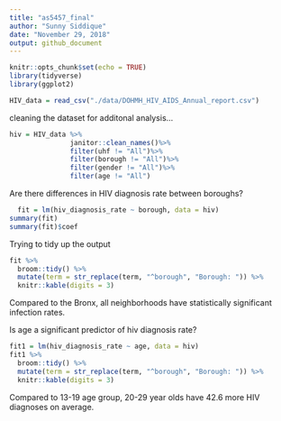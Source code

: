 ```yaml
---
title: "as5457_final"
author: "Sunny Siddique"
date: "November 29, 2018"
output: github_document
---
```


```r
knitr::opts_chunk$set(echo = TRUE)
library(tidyverse)
library(ggplot2)
```

```r
HIV_data = read_csv("./data/DOHMH_HIV_AIDS_Annual_report.csv")
```

cleaning the dataset for additonal analysis...
```r
hiv = HIV_data %>% 
               janitor::clean_names()%>%
               filter(uhf != "All")%>%
               filter(borough != "All")%>%
               filter(gender != "All")%>%
               filter(age != "All")
```

Are there differences in HIV diagnosis rate between boroughs?
```r
  fit = lm(hiv_diagnosis_rate ~ borough, data = hiv)
summary(fit)
summary(fit)$coef
```

Trying to tidy up the output
```r
fit %>% 
  broom::tidy() %>% 
  mutate(term = str_replace(term, "^borough", "Borough: ")) %>%
  knitr::kable(digits = 3)
```

Compared to the Bronx, all neighborhoods have statistically significant infection rates. 

Is age a significant predictor of hiv diagnosis rate?
```r
fit1 = lm(hiv_diagnosis_rate ~ age, data = hiv)
fit1 %>% 
  broom::tidy() %>% 
  mutate(term = str_replace(term, "^borough", "Borough: ")) %>%
  knitr::kable(digits = 3)
```

Compared to 13-19 age group, 20-29 year olds have 42.6 more HIV diagnoses on average. 


